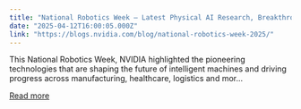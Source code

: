```yaml
---
title: "National Robotics Week — Latest Physical AI Research, Breakthroughs and Resources"
date: "2025-04-12T16:00:05.000Z"
link: "https://blogs.nvidia.com/blog/national-robotics-week-2025/"
---
```


This National Robotics Week, NVIDIA highlighted the pioneering technologies that are shaping the future of intelligent machines and driving progress across manufacturing, healthcare, logistics and mor...

[Read more](https://blogs.nvidia.com/blog/national-robotics-week-2025/)
